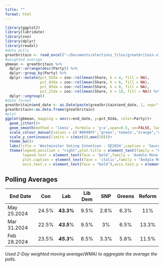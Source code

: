 ```yaml
---
title: ""
format: html
---
```


```r
library(ggplot2)
library(lubridate) 
library(zoo)
library(dplyr)
library(readxl) 
#data polls
greatbritain <- read_excel("~/Documents/elections_files/greatbritain.xlsx")
#weighted average
gbmean <- greatbritain %>%
  dplyr::arrange(desc(Party)) %>% 
  dplyr::group_by(Party) %>% 
  dplyr::mutate(pct_02da = zoo::rollmean(Share, k = 4, fill = NA),
                pct_03da = zoo::rollmean(Share, k = 6, fill = NA),
                pct_05da = zoo::rollmean(Share, k = 8, fill = NA),
                pct_21da = zoo::rollmean(Share, k = 10, fill = NA)) %>% 
  dplyr::ungroup() 
#date format
greatbritain$end_date <- as.Date(paste(greatbritain$end_date, 1, sep="-"), format="%Y-%m-%d") 
greatbritain<-as.data.frame(greatbritain)
#plot 
ggplot(gbmean, mapping = aes(x=end_date, y=pct_02da, color=Party))+
  geom_jitter()+ 
  geom_smooth(method = 'loess', formula = 'y~x',span=0.5, se=FALSE, lwd=1.5)+
  scale_colour_manual(values = c('#0099FF','green','tomato',"orange","cyan","yellow"))+
  scale_y_continuous(limits = c(min(0),max(50)))+ 
  theme_bw()+
  labs(title = 'Westminster Voting Intention - GE2024',caption = 'Sources:BMG,DeltaPoll,Redfield&Wilton,PeoplePolling\nTeche,Opinum,Savanta,Survation,WeThink,MoreInCommon\nLord Ashcroft,JL Partners,YouGov\njamesstats.github.io/projectx/GB',x='',y='',color='')+
  theme(legend.position = "right",plot.title = element_text(family = "Andale Mono"),
        legend.text = element_text(face = 'bold',family = 'Andale Mono'),
        plot.caption = element_text(face = 'italic',family = "Andale Mono", size = 10),
        axis.text.x = element_text(face = "bold"),axis.text.y = element_text(face = "bold"))   

```

## Polling Averages

| End Date    |  Con  |     Lab     | Lib Dem | SNP  | Greens | Reform |
|-------------|:-----:|:-----------:|:-------:|:----:|:------:|:------:|
| May 25.2024 | 24.5% |  **43.3%**  |  9.5%   | 2.8% |  6.3%  |  11%   |
| Mar 31.2024 | 22.5% | ***43.5***% |  9.5%   |  3%  |  6.5%  | 13.3%  |
| Feb 28.2024 | 23.5% | ***45.3***% |  8.5%   | 3.3% |  5.8%  | 11.5%  |

*Used 2-Day weighted moving average(WMA) to aggregate the average the polls.*
